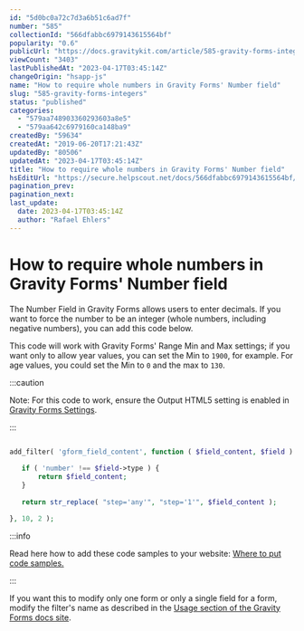 ```yaml
---
id: "5d0bc0a72c7d3a6b51c6ad7f"
number: "585"
collectionId: "566dfabbc6979143615564bf"
popularity: "0.6"
publicUrl: "https://docs.gravitykit.com/article/585-gravity-forms-integers"
viewCount: "3403"
lastPublishedAt: "2023-04-17T03:45:14Z"
changeOrigin: "hsapp-js"
name: "How to require whole numbers in Gravity Forms' Number field"
slug: "585-gravity-forms-integers"
status: "published"
categories: 
  - "579aa748903360293603a8e5"
  - "579aa642c6979160ca148ba9"
createdBy: "59634"
createdAt: "2019-06-20T17:21:43Z"
updatedBy: "80506"
updatedAt: "2023-04-17T03:45:14Z"
title: "How to require whole numbers in Gravity Forms' Number field"
hsEditUrl: "https://secure.helpscout.net/docs/566dfabbc6979143615564bf/article/5d0bc0a72c7d3a6b51c6ad7f"
pagination_prev: 
pagination_next: 
last_update:
  date: 2023-04-17T03:45:14Z
  author: "Rafael Ehlers"
---
```


# How to require whole numbers in Gravity Forms' Number field

The Number Field in Gravity Forms allows users to enter decimals. If you want to force the number to be an integer (whole numbers, including negative numbers), you can add this code below.

This code will work with Gravity Forms' Range Min and Max settings; if you want only to allow year values, you can set the Min to `1900`, for example. For age values, you could set the Min to `0` and the max to `130`.


:::caution

Note: For this code to work, ensure the Output HTML5 setting is enabled in [Gravity Forms Settings](https://docs.gravityforms.com/settings-page/#general-settings).

:::

 ```php

add_filter( 'gform_field_content', function ( $field_content, $field ) {
	
	if ( 'number' !== $field->type ) {
		return $field_content;
	}
	
	return str_replace( "step='any'", "step='1'", $field_content );

}, 10, 2 );
```


:::info

Read here how to add these code samples to your website: [Where to put code samples.](https://docs.gravitykit.com/article/210-where-to-put-code-samples)

:::

  If you want this to modify only one form or only a single field for a form, modify the filter's name as described in the [Usage section of the Gravity Forms docs site](https://docs.gravityforms.com/gform_field_content/#usage).
